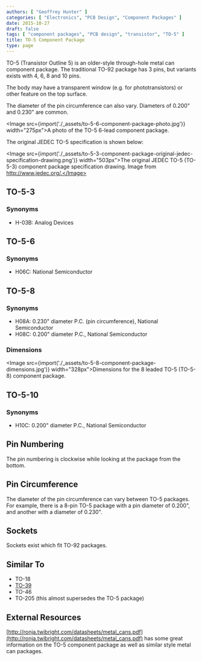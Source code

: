 ```yaml
---
authors: [ "Geoffrey Hunter" ]
categories: [ "Electronics", "PCB Design", "Component Packages" ]
date: 2015-10-27
draft: false
tags: [ "component packages", "PCB design", "transistor", "TO-5" ]
title: TO-5 Component Package
type: page
---
```



TO-5 (Transistor Outline 5) is an older-style through-hole metal can component package. The traditional TO-92 package has 3 pins, but variants exists with 4, 6, 8 and 10 pins.

The body may have a transparent window (e.g. for phototransistors) or other feature on the top surface.

The diameter of the pin circumference can also vary. Diameters of 0.200" and 0.230" are common.

<Image src={import('./_assets/to-5-6-component-package-photo.jpg')} width="275px">A photo of the TO-5 6-lead component package.</Image>

The original JEDEC TO-5 specification is shown below:

<Image src={import('./_assets/to-5-3-component-package-original-jedec-specification-drawing.png')} width="503px">The original JEDEC TO-5 (TO-5-3) component package specification drawing. Image from http://www.jedec.org/.</Image>

## TO-5-3

### Synonyms

* H-03B: Analog Devices

## TO-5-6

### Synonyms

* H06C: National Semiconductor

## TO-5-8

### Synonyms

* H08A: 0.230" diameter P.C. (pin circumference), National Semiconductor
* H08C: 0.200" diameter P.C., National Semiconductor

### Dimensions

<Image src={import('./_assets/to-5-8-component-package-dimensions.jpg')} width="328px">Dimensions for the 8 leaded TO-5 (TO-5-8) component package.</Image>

## TO-5-10

### Synonyms

* H10C: 0.200" diameter P.C., National Semiconductor

## Pin Numbering

The pin numbering is clockwise while looking at the package from the bottom.

## Pin Circumference

The diameter of the pin circumference can vary between TO-5 packages. For example, there is a 8-pin TO-5 package with a pin diameter of 0.200", and another with a diameter of 0.230".

## Sockets

Sockets exist which fit TO-92 packages.

## Similar To

* TO-18
* [TO-39](/pcb-design/component-packages/to-39-component-package)
* TO-46
* TO-205 (this almost supersedes the TO-5 package)

## External Resources

[http://ronja.twibright.com/datasheets/metal_cans.pdf](http://ronja.twibright.com/datasheets/metal_cans.pdf) has some great information on the TO-5 component package as well as similar style metal can packages.
